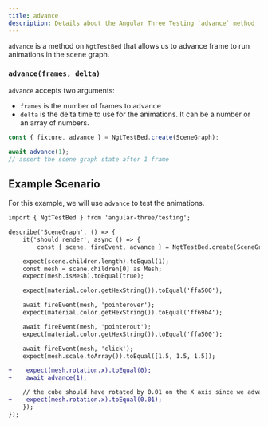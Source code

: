 ```yaml
---
title: advance
description: Details about the Angular Three Testing `advance` method
---
```


`advance` is a method on `NgtTestBed` that allows us to advance frame to run animations in the scene graph.

### `advance(frames, delta)`

`advance` accepts two arguments:

- `frames` is the number of frames to advance
- `delta` is the delta time to use for the animations. It can be a number or an array of numbers.

```ts
const { fixture, advance } = NgtTestBed.create(SceneGraph);

await advance(1);
// assert the scene graph state after 1 frame
```

## Example Scenario

For this example, we will use `advance` to test the animations.

```diff lang="ts"
import { NgtTestBed } from 'angular-three/testing';

describe('SceneGraph', () => {
	it('should render', async () => {
		const { scene, fireEvent, advance } = NgtTestBed.create(SceneGraph);

    expect(scene.children.length).toEqual(1);
    const mesh = scene.children[0] as Mesh;
    expect(mesh.isMesh).toEqual(true);

    expect(material.color.getHexString()).toEqual('ffa500');

    await fireEvent(mesh, 'pointerover');
    expect(material.color.getHexString()).toEqual('ff69b4');

    await fireEvent(mesh, 'pointerout');
    expect(material.color.getHexString()).toEqual('ffa500');

    await fireEvent(mesh, 'click');
    expect(mesh.scale.toArray()).toEqual([1.5, 1.5, 1.5]);

+    expect(mesh.rotation.x).toEqual(0);
+    await advance(1);

    // the cube should have rotated by 0.01 on the X axis since we advanced 1 frame
+    expect(mesh.rotation.x).toEqual(0.01);
	});
});
```
